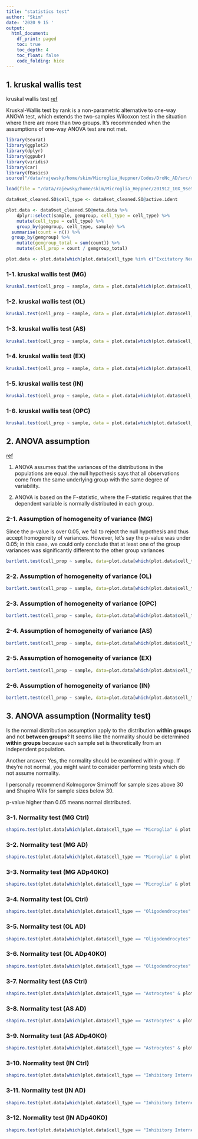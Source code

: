 ```yaml
---
title: "statistics test"
author: "Skim"
date: '2020 9 15 '
output: 
  html_document:
    df_print: paged
    toc: true
    toc_depth: 4
    toc_float: false
    code_folding: hide
---
```


## 1. kruskal wallis test

kruskal wallis test [ref](http://www.sthda.com/english/wiki/kruskal-wallis-test-in-r)

Kruskal-Wallis test by rank is a non-parametric alternative to one-way ANOVA test, which extends the two-samples Wilcoxon test in the situation where there are more than two groups. It’s recommended when the assumptions of one-way ANOVA test are not met. 

```r
library(Seurat)
library(ggplot2)
library(dplyr)
library(ggpubr)
library(viridis)
library(car)
library(fBasics)
source("/data/rajewsky/home/skim/Microglia_Heppner/Codes/DroNc_AD/src/report.sessionInfo.R")

load(file = "/data/rajewsky/home/skim/Microglia_Heppner/201912_10X_9sets/R_Scripts/20200221_figure1_for_meeting_report_Seurat_object.Robj")

data9set_cleaned.SO$cell_type <- data9set_cleaned.SO@active.ident

plot.data <- data9set_cleaned.SO@meta.data %>%
    dplyr::select(sample, gemgroup, cell_type = cell_type) %>%
    mutate(cell_type = cell_type) %>%
    group_by(gemgroup, cell_type, sample) %>%
  summarise(count = n()) %>%
  group_by(gemgroup) %>%
    mutate(gemgroup_total = sum(count)) %>%
    mutate(cell_prop = count / gemgroup_total)

plot.data <- plot.data[which(plot.data$cell_type %in% c("Excitatory Neurons", "Astrocytes", "Oligodendrocytes", "Microglia", "Inhibitory Interneurons", "OPC")),]
```

### 1-1. kruskal wallis test (MG)

```r
kruskal.test(cell_prop ~ sample, data = plot.data[which(plot.data$cell_type == "Microglia"), ])
```

### 1-2. kruskal wallis test (OL)

```r
kruskal.test(cell_prop ~ sample, data = plot.data[which(plot.data$cell_type == "Oligodendrocytes"), ])
```

### 1-3. kruskal wallis test (AS)

```r
kruskal.test(cell_prop ~ sample, data = plot.data[which(plot.data$cell_type == "Astrocytes"), ])
```

### 1-4. kruskal wallis test (EX)

```r
kruskal.test(cell_prop ~ sample, data = plot.data[which(plot.data$cell_type == "Excitatory Neurons"), ])
```

### 1-5. kruskal wallis test (IN)

```r
kruskal.test(cell_prop ~ sample, data = plot.data[which(plot.data$cell_type == "Inhibitory Interneurons"), ])
```

### 1-6. kruskal wallis test (OPC)

```r
kruskal.test(cell_prop ~ sample, data = plot.data[which(plot.data$cell_type == "OPC"), ])
```

## 2. ANOVA assumption

[ref](https://yieldingresults.org/wp-content/uploads/2015/03/Checking_ANOVA_assumptions.html)

1) ANOVA assumes that the variances of the distributions in the populations are equal. the null hypothesis says that all observations come from the same underlying group with the same degree of variability. 

2) ANOVA is based on the F-statistic, where the F-statistic requires that the dependent variable is normally distributed in each group. 

### 2-1. Assumption of homogeneity of variance (MG)

Since the p-value is over 0.05, we fail to reject the null hypothesis and thus accept homogeneity of variances. However, let’s say the p-value was under 0.05; in this case, we could only conclude that at least one of the group variances was significantly different to the other group variances 

```r
bartlett.test(cell_prop ~ sample, data=plot.data[which(plot.data$cell_type == "Microglia"), ])
```

### 2-2. Assumption of homogeneity of variance (OL)

```r
bartlett.test(cell_prop ~ sample, data=plot.data[which(plot.data$cell_type == "Oligodendrocytes"), ])
```

### 2-3. Assumption of homogeneity of variance (OPC)

```r
bartlett.test(cell_prop ~ sample, data=plot.data[which(plot.data$cell_type == "OPC"), ])
```

### 2-4. Assumption of homogeneity of variance (AS)

```r
bartlett.test(cell_prop ~ sample, data=plot.data[which(plot.data$cell_type == "Astrocytes"), ])
```

### 2-5. Assumption of homogeneity of variance (EX)

```r
bartlett.test(cell_prop ~ sample, data=plot.data[which(plot.data$cell_type == "Excitatory Neurons"), ])
```

### 2-6. Assumption of homogeneity of variance (IN)

```r
bartlett.test(cell_prop ~ sample, data=plot.data[which(plot.data$cell_type == "Inhibitory Interneurons"), ])
```

## 3. ANOVA assumption (Normality test)

Is the normal distribution assumption apply to the distribution **within groups** and not **between groups**?  It seems like the normality should be determined **within groups** because each sample set is theoretically from an independent population. 

Another answer: Yes, the normality should be examined within group. If they're not normal, you might want to consider performing tests which do not assume normality.

I personally recommend Kolmogorov Smirnoff for sample sizes above 30 and Shapiro Wilk for sample sizes below 30.

p-value higher than 0.05 means normal distributed. 

### 3-1. Normality test (MG Ctrl)

```r
shapiro.test(plot.data[which(plot.data$cell_type == "Microglia" & plot.data$sample == "Ctrl"), ]$cell_prop)
```

### 3-2. Normality test (MG AD)

```r
shapiro.test(plot.data[which(plot.data$cell_type == "Microglia" & plot.data$sample == "AD"), ]$cell_prop)
```

### 3-3. Normality test (MG ADp40KO)

```r
shapiro.test(plot.data[which(plot.data$cell_type == "Microglia" & plot.data$sample == "ADp40KO"), ]$cell_prop)
```

### 3-4. Normality test (OL Ctrl)

```r
shapiro.test(plot.data[which(plot.data$cell_type == "Oligodendrocytes" & plot.data$sample == "Ctrl"), ]$cell_prop)
```

### 3-5. Normality test (OL AD)

```r
shapiro.test(plot.data[which(plot.data$cell_type == "Oligodendrocytes" & plot.data$sample == "AD"), ]$cell_prop)
```

### 3-6. Normality test (OL ADp40KO)

```r
shapiro.test(plot.data[which(plot.data$cell_type == "Oligodendrocytes" & plot.data$sample == "ADp40KO"), ]$cell_prop)
```

### 3-7. Normality test (AS Ctrl)

```r
shapiro.test(plot.data[which(plot.data$cell_type == "Astrocytes" & plot.data$sample == "Ctrl"), ]$cell_prop)
```

### 3-8. Normality test (AS AD)

```r
shapiro.test(plot.data[which(plot.data$cell_type == "Astrocytes" & plot.data$sample == "AD"), ]$cell_prop)
```

### 3-9. Normality test (AS ADp40KO)

```r
shapiro.test(plot.data[which(plot.data$cell_type == "Astrocytes" & plot.data$sample == "ADp40KO"), ]$cell_prop)
```

### 3-10. Normality test (IN Ctrl)

```r
shapiro.test(plot.data[which(plot.data$cell_type == "Inhibitory Interneurons" & plot.data$sample == "Ctrl"), ]$cell_prop)
```

### 3-11. Normality test (IN AD)

```r
shapiro.test(plot.data[which(plot.data$cell_type == "Inhibitory Interneurons" & plot.data$sample == "AD"), ]$cell_prop)
```

### 3-12. Normality test (IN ADp40KO)

```r
shapiro.test(plot.data[which(plot.data$cell_type == "Inhibitory Interneurons" & plot.data$sample == "ADp40KO"), ]$cell_prop)
```
